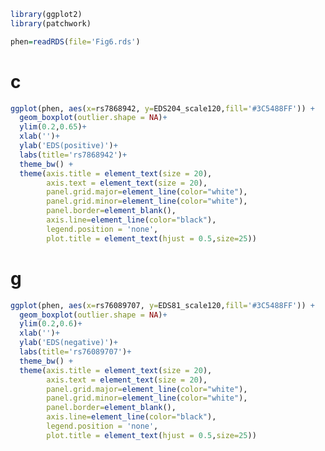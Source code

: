 ```{r}
library(ggplot2)
library(patchwork)

phen=readRDS(file='Fig6.rds')
```


# c

```{r}
ggplot(phen, aes(x=rs7868942, y=EDS204_scale120,fill='#3C5488FF')) + 
  geom_boxplot(outlier.shape = NA)+
  ylim(0.2,0.65)+
  xlab('')+
  ylab('EDS(positive)')+
  labs(title='rs7868942')+
  theme_bw() +
  theme(axis.title = element_text(size = 20),
        axis.text = element_text(size = 20),
        panel.grid.major=element_line(color="white"),
        panel.grid.minor=element_line(color="white"),
        panel.border=element_blank(),
        axis.line=element_line(color="black"),
        legend.position = 'none',
        plot.title = element_text(hjust = 0.5,size=25))
```

# g

```{r}
ggplot(phen, aes(x=rs76089707, y=EDS81_scale120,fill='#3C5488FF')) + 
  geom_boxplot(outlier.shape = NA)+
  ylim(0.2,0.6)+
  xlab('')+
  ylab('EDS(negative)')+
  labs(title='rs76089707')+
  theme_bw() +
  theme(axis.title = element_text(size = 20),
        axis.text = element_text(size = 20),
        panel.grid.major=element_line(color="white"),
        panel.grid.minor=element_line(color="white"),
        panel.border=element_blank(),
        axis.line=element_line(color="black"),
        legend.position = 'none',
        plot.title = element_text(hjust = 0.5,size=25))
```

